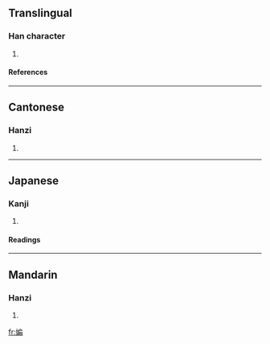 ==Translingual==
===Han character===
{{Han char|rn=38|rad=女|as=09|sn=12|four=4242<sub>7</sub>|canj=女竹尸月 (VHSB)}}
# {{defn|Han|sort=女09}}
====References====
{{Han ref|kx=0267.250|dkj=06530|dj=0534.230|hdz=21069.080|uh=5AA5|ud=23205|bh=D8BE|bd=55486}}
----
==Cantonese==
===Hanzi===
{{yue-hanzi|jyut=|y=pin1}}
# {{defn|Cantonese}}
----
==Japanese==
===Kanji===
{{ja-kanji|grade=|rs=女09}}
# {{defn|Japanese}} 
====Readings====
{{ja-readings|on=[[へん]] (hen)|kun=}}
----
==Mandarin==
===Hanzi===
{{cmn-hanzi|pin=[[piān]] ([[pian1]])|wg=p'ien<sup>1</sup>}}
# {{defn|Mandarin}}

[[fr:媥]]